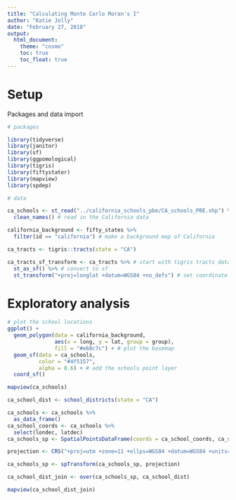 ```yaml
---
title: "Calculating Monte Carlo Moran's I"
author: "Katie Jolly"
date: "February 27, 2018"
output: 
  html_document:
    theme: "cosmo"
    toc: true
    toc_float: true
---
```


# Setup

Packages and data import

```r
# packages

library(tidyverse)
library(janitor)
library(sf)
library(ggpomological)
library(tigris)
library(fiftystater)
library(mapview)
library(spdep)
```

```r
# data

ca_schools <- st_read("../california_schools_pbe/CA_schools_PBE.shp") %>%
  clean_names() # read in the California data

california_background <- fifty_states %>%
  filter(id == "california") # make a background map of California

ca_tracts <- tigris::tracts(state = "CA")

ca_tracts_sf_transform <- ca_tracts %>% # start with tigris tracts data
  st_as_sf() %>% # convert to sf
  st_transform("+proj=longlat +datum=WGS84 +no_defs") # set coordinate reference system

```

# Exploratory analysis

```r
# plot the school locations
ggplot() +
  geom_polygon(data = california_background, 
               aes(x = long, y = lat, group = group),
               fill = "#e68c7c") + # plot the basemap
  geom_sf(data = ca_schools, 
          color = "#4f5157", 
          alpha = 0.6) + # add the schools point layer
  coord_sf() 
```

```r
mapview(ca_schools)
```

```r
ca_school_dist <- school_districts(state = "CA")
```

```r
ca_schools <- ca_schools %>%
  as_data_frame()
ca_school_coords <- ca_schools %>%
  select(londec, latdec)
ca_schools_sp <- SpatialPointsDataFrame(coords = ca_school_coords, ca_schools)

projection <- CRS("+proj=utm +zone=11 +ellps=WGS84 +datum=WGS84 +units=m +no_defs")

ca_schools_sp <- spTransform(ca_schools_sp, projection)

ca_school_dist_join <- over(ca_schools_sp, ca_school_dist)
```

```r
mapview(ca_school_dist_join)
```


